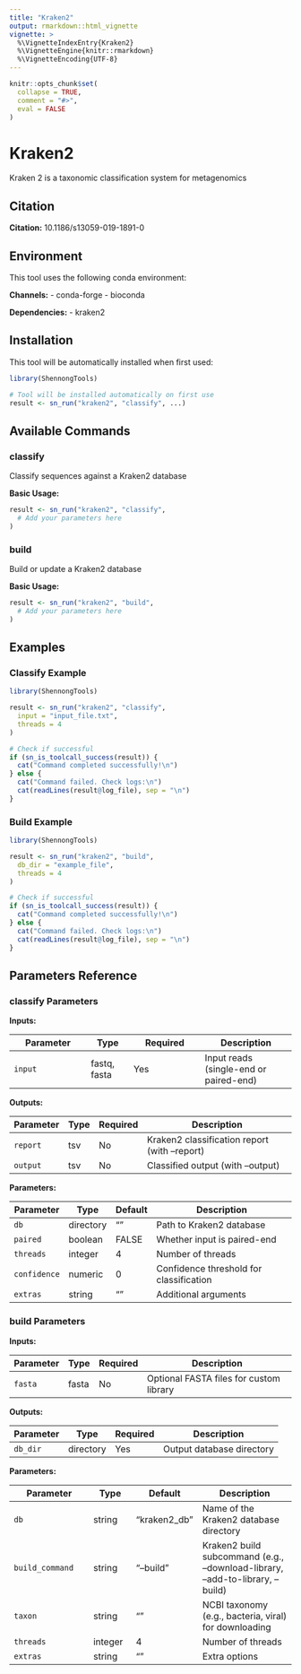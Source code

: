```yaml
---
title: "Kraken2"
output: rmarkdown::html_vignette
vignette: >
  %\VignetteIndexEntry{Kraken2}
  %\VignetteEngine{knitr::rmarkdown}
  %\VignetteEncoding{UTF-8}
---
```


```r
knitr::opts_chunk$set(
  collapse = TRUE,
  comment = "#>",
  eval = FALSE
)
```

# Kraken2

Kraken 2 is a taxonomic classification system for metagenomics

## Citation

**Citation:** 10.1186/s13059-019-1891-0

## Environment

This tool uses the following conda environment:

**Channels:**
- conda-forge
- bioconda

**Dependencies:**
- kraken2

## Installation

This tool will be automatically installed when first used:

```r
library(ShennongTools)

# Tool will be installed automatically on first use
result <- sn_run("kraken2", "classify", ...)
```

## Available Commands

### classify

Classify sequences against a Kraken2 database

**Basic Usage:**

```r
result <- sn_run("kraken2", "classify",
  # Add your parameters here
)
```

### build

Build or update a Kraken2 database

**Basic Usage:**

```r
result <- sn_run("kraken2", "build",
  # Add your parameters here
)
```

## Examples

### Classify Example

```r
library(ShennongTools)

result <- sn_run("kraken2", "classify",
  input = "input_file.txt",
  threads = 4
)

# Check if successful
if (sn_is_toolcall_success(result)) {
  cat("Command completed successfully!\n")
} else {
  cat("Command failed. Check logs:\n")
  cat(readLines(result@log_file), sep = "\n")
}
```

### Build Example

```r
library(ShennongTools)

result <- sn_run("kraken2", "build",
  db_dir = "example_file",
  threads = 4
)

# Check if successful
if (sn_is_toolcall_success(result)) {
  cat("Command completed successfully!\n")
} else {
  cat("Command failed. Check logs:\n")
  cat(readLines(result@log_file), sep = "\n")
}
```

## Parameters Reference

### classify Parameters

**Inputs:**

| Parameter | Type | Required | Description |
|-----------|------|----------|-------------|
| `input` | fastq, fasta | Yes | Input reads (single-end or paired-end) |

**Outputs:**

| Parameter | Type | Required | Description |
|-----------|------|----------|-------------|
| `report` | tsv | No | Kraken2 classification report (with --report) |
| `output` | tsv | No | Classified output (with --output) |

**Parameters:**

| Parameter | Type | Default | Description |
|-----------|------|---------|-------------|
| `db` | directory | "" | Path to Kraken2 database |
| `paired` | boolean | FALSE | Whether input is paired-end |
| `threads` | integer | 4 | Number of threads |
| `confidence` | numeric | 0 | Confidence threshold for classification |
| `extras` | string | "" | Additional arguments |

### build Parameters

**Inputs:**

| Parameter | Type | Required | Description |
|-----------|------|----------|-------------|
| `fasta` | fasta | No | Optional FASTA files for custom library |

**Outputs:**

| Parameter | Type | Required | Description |
|-----------|------|----------|-------------|
| `db_dir` | directory | Yes | Output database directory |

**Parameters:**

| Parameter | Type | Default | Description |
|-----------|------|---------|-------------|
| `db` | string | "kraken2_db" | Name of the Kraken2 database directory |
| `build_command` | string | "--build" | Kraken2 build subcommand (e.g., --download-library, --add-to-library, --build) |
| `taxon` | string | "" | NCBI taxonomy (e.g., bacteria, viral) for downloading |
| `threads` | integer | 4 | Number of threads |
| `extras` | string | "" | Extra options |

